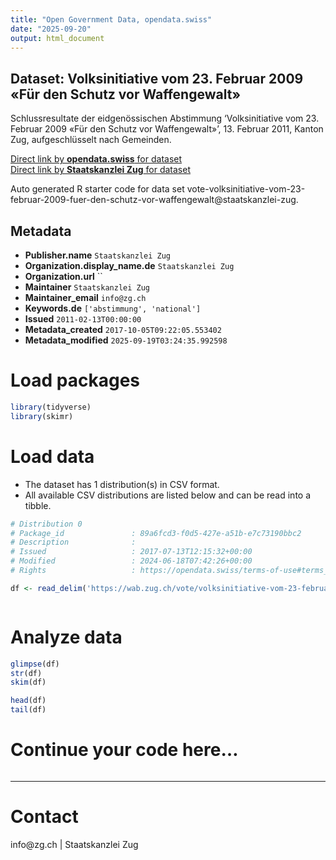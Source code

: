 ```yaml
---
title: "Open Government Data, opendata.swiss"
date: "2025-09-20"
output: html_document
---
```


## Dataset: Volksinitiative vom 23. Februar 2009 «Für den Schutz vor Waffengewalt»

Schlussresultate der eidgenössischen Abstimmung 'Volksinitiative vom 23. Februar 2009 «Für den Schutz vor Waffengewalt»', 13. Februar 2011, Kanton Zug, aufgeschlüsselt nach Gemeinden.

[Direct link by **opendata.swiss** for dataset](https://opendata.swiss/de/dataset/volksinitiative-vom-23-februar-2009-fur-den-schutz-vor-waffengewalt)<br>
[Direct link by **Staatskanzlei Zug** for dataset](https://wab.zug.ch/vote/volksinitiative-vom-23-februar-2009-fuer-den-schutz-vor-waffengewalt/data)

Auto generated R starter code for data set vote-volksinitiative-vom-23-februar-2009-fuer-den-schutz-vor-waffengewalt@staatskanzlei-zug.

## Metadata

- **Publisher.name** `Staatskanzlei Zug`
- **Organization.display_name.de** `Staatskanzlei Zug`
- **Organization.url** ``
- **Maintainer** `Staatskanzlei Zug`
- **Maintainer_email** `info@zg.ch`
- **Keywords.de** `['abstimmung', 'national']`
- **Issued** `2011-02-13T00:00:00`
- **Metadata_created** `2017-10-05T09:22:05.553402`
- **Metadata_modified** `2025-09-19T03:24:35.992598`


# Load packages

```r

library(tidyverse)
library(skimr)

```

# Load data

-   The dataset has 1 distribution(s) in CSV format.
-   All available CSV distributions are listed below and can be read into a tibble.

```r

# Distribution 0
# Package_id               : 89a6fcd3-f0d5-427e-a51b-e7c73190bbc2
# Description              : 
# Issued                   : 2017-07-13T12:15:32+00:00
# Modified                 : 2024-06-18T07:42:26+00:00
# Rights                   : https://opendata.swiss/terms-of-use#terms_by

df <- read_delim('https://wab.zug.ch/vote/volksinitiative-vom-23-februar-2009-fuer-den-schutz-vor-waffengewalt/data-csv')



```

# Analyze data

```r

glimpse(df)
str(df)
skim(df)

head(df)
tail(df)

```

# Continue your code here...

```r

```

------------------------------------------------------------------------

# Contact

info@zg.ch | Staatskanzlei Zug
